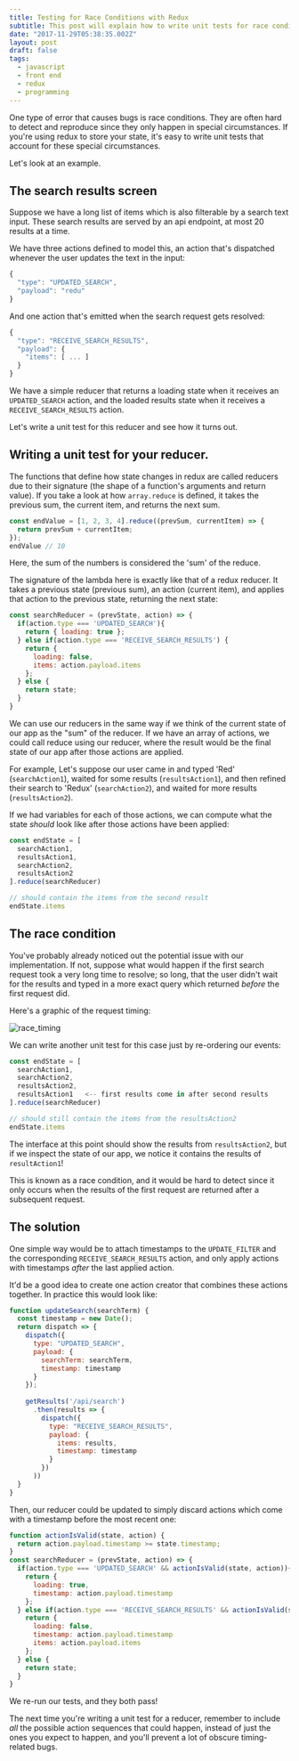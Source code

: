 ```yaml
---
title: Testing for Race Conditions with Redux
subtitle: This post will explain how to write unit tests for race conditions in a redux reducer.
date: "2017-11-29T05:38:35.002Z"
layout: post
draft: false
tags:
  - javascript
  - front end
  - redux
  - programming
---
```


One type of error that causes bugs is race conditions. They are often hard to detect and reproduce since they only happen in special circumstances. If you're using redux to store your state, it's easy to write unit tests that account for these special circumstances.

Let's look at an example.

## The search results screen

Suppose we have a long list of items which is also filterable by a search text input. These search results are served by an api endpoint, at most 20 results at a time.

We have three actions defined to model this, an action that's dispatched whenever the user updates the text in the input:

```javascript
{
  "type": "UPDATED_SEARCH",
  "payload": "redu"
}
```

And one action that's emitted when the search request gets resolved:

```javascript
{
  "type": "RECEIVE_SEARCH_RESULTS",
  "payload": {
    "items": [ ... ]
  }
}
```

We have a simple reducer that returns a loading state when it receives an `UPDATED_SEARCH` action, and the loaded results state when it receives a `RECEIVE_SEARCH_RESULTS` action.

Let's write a unit test for this reducer and see how it turns out.

## Writing a unit test for your reducer.

The functions that define how state changes in redux are called reducers due to their signature (the shape of a function's arguments and return value). If you take a look at how `array.reduce` is defined, it takes the previous sum, the current item, and returns the next sum.

```javascript
const endValue = [1, 2, 3, 4].reduce((prevSum, currentItem) => {
  return prevSum + currentItem;
});
endValue // 10
```
Here, the sum of the numbers is considered the 'sum' of the reduce.

The signature of the lambda here is exactly like that of a redux reducer. It takes a previous state (previous sum), an action (current item), and applies that action to the previous state, returning the next state:

```javascript
const searchReducer = (prevState, action) => {
  if(action.type === 'UPDATED_SEARCH'){
    return { loading: true };
  } else if(action.type === 'RECEIVE_SEARCH_RESULTS') {
    return {
      loading: false,
      items: action.payload.items
    };
  } else {
    return state;
  }
}
```


We can use our reducers in the same way if we think of the current state of our app as the "sum" of the reducer. If we have an array of actions, we could call reduce using our reducer, where the result would be the final state of our app after those actions are applied.

For example, Let's suppose our user came in and typed 'Red' (`searchAction1`), waited for some results (`resultsAction1`), and then refined their search to 'Redux' (`searchAction2`), and waited for more results (`resultsAction2`).

If we had variables for each of those actions, we can compute what the state _should_ look like after those actions have been applied: 

```javascript
const endState = [
  searchAction1,
  resultsAction1,
  searchAction2,
  resultsAction2
].reduce(searchReducer)

// should contain the items from the second result
endState.items
```

## The race condition

You've probably already noticed out the potential issue with our implementation. If not, suppose what would happen if the first search request took a very long time to resolve; so long, that the user didn't wait for the results and typed in a more exact query which returned _before_ the first request did.

Here's a graphic of the request timing:  

![race_timing](./race_timing.svg)

We can write another unit test for this case just by re-ordering our events:

```javascript
const endState = [
  searchAction1,
  searchAction2,
  resultsAction2,
  resultsAction1   <-- first results come in after second results
].reduce(searchReducer)

// should still contain the items from the resultsAction2
endState.items
```

The interface at this point should show the results from `resultsAction2`, but if we inspect the state of our app, we notice it contains the results of `resultAction1`!

This is known as a race condition, and it would be hard to detect since it only occurs when the results of the first request are returned after a subsequent request.


## The solution

One simple way would be to attach timestamps to the `UPDATE_FILTER` and the corresponding `RECEIVE_SEARCH_RESULTS` action, and only apply actions with timestamps _after_ the last applied action.


It'd be a good idea to create one action creator that combines these actions together. In practice this would look like:  

```javascript
function updateSearch(searchTerm) {
  const timestamp = new Date();
  return dispatch => {
    dispatch({
	  type: "UPDATED_SEARCH",
	  payload: {
	    searchTerm: searchTerm,
	    timestamp: timestamp
	  }
	});
	
	getResults('/api/search')
	  .then(results => {
	    dispatch({
		  type: "RECEIVE_SEARCH_RESULTS",
		  payload: {
		    items: results,
		    timestamp: timestamp
		  }
		})
	  ))
  }
}
```

Then, our reducer could be updated to simply discard actions which come with a timestamp before the most recent one: 

```javascript
function actionIsValid(state, action) {
  return action.payload.timestamp >= state.timestamp;
}
const searchReducer = (prevState, action) => {
  if(action.type === 'UPDATED_SEARCH' && actionIsValid(state, action)){
    return {
      loading: true,
      timestamp: action.payload.timestamp
    };
  } else if(action.type === 'RECEIVE_SEARCH_RESULTS' && actionIsValid(state, action)) {
    return {
      loading: false,
      timestamp: action.payload.timestamp
      items: action.payload.items
    };
  } else {
    return state;
  }
}
```

We re-run our tests, and they both pass!

The next time you're writing a unit test for a reducer, remember to include _all_ the possible action sequences that could happen, instead of just the ones you expect to happen, and you'll prevent a lot of obscure timing-related bugs.




